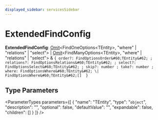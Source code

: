 ```yaml
---
displayed_sidebar: servicesSidebar
---
```



# ExtendedFindConfig

 **ExtendedFindConfig**: [Omit](Omit.mdx)&#60;FindOneOptions&#60;TEntity&#62;, "where" \| "relations" \| "select"&#62; \| [Omit](Omit.mdx)&#60;FindManyOptions&#60;TEntity&#62;, "where" \| "relations" \| "select"&#62; & ``{ order?: FindOptionsOrder&#60;TEntity&#62; ; relations?: FindOptionsRelations&#60;TEntity&#62; ; select?: FindOptionsSelect&#60;TEntity&#62; ; skip?: number ; take?: number ; where: FindOptionsWhere&#60;TEntity&#62; \| FindOptionsWhere&#60;TEntity&#62;[]  }``

## Type Parameters

<ParameterTypes parameters={[
  {
    "name": "TEntity",
    "type": "`object`",
    "description": "",
    "optional": false,
    "defaultValue": "",
    "expandable": false,
    "children": []
  }
]} />
